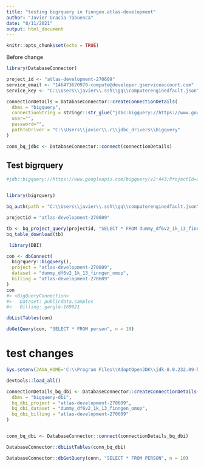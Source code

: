 ```yaml
---
title: "testing bigrquery in finngen.atlas-development"
author: "Javier Gracia-Tabuenca"
date: "8/11/2021"
output: html_document
---
```


```r
knitr::opts_chunk$set(echo = TRUE)
```

Before change 
```r
library(DatabaseConnector)

project_id <- "atlas-development-270609"
service_email <- "146473670970-compute@developer.gserviceaccount.com"
service_key <- "C:\\Users\\javier\\.ssh\\gq\\computerenginedfault.json"

connectionDetails = DatabaseConnector::createConnectionDetails(
  dbms = "bigquery",
  connectionString = stringr::str_glue("jdbc:bigquery://https://www.googleapis.com/bigquery/v2:443;ProjectId={project_id};OAuthType=0;OAuthServiceAcctEmail={service_email};OAuthPvtKeyPath={service_key};Timeout=1000"),
  user="",
  password="",
  pathToDriver = "C:\\Users\\javier\\.r\\jdbc_drivers\\bigquery"
)

```

```r
conn_bq_jdbc <- DatabaseConnector::connect(connectionDetails)
```


## Test bigrquery

```r

#jdbc:bigquery://https://www.googleapis.com/bigquery/v2:443;ProjectId=atlas-development-270609;OAuthType=0;OAuthServiceAcctEmail=146473670970-compute@developer.gserviceaccount.com;OAuthPvtKeyPath=/home/javier/jdbc/computerenginedfault.json;Timeout=1000


library(bigrquery)

bq_auth(path = "C:\\Users\\javier\\.ssh\\gq\\computerenginedfault.json")

```

```r


projectid = "atlas-development-270609"

tb <- bq_project_query(projectid, "SELECT * FROM dummy_df6v2_1k_13_finngen_omop.person")
bq_table_download(tb)
```

```r
 library(DBI)

con <- dbConnect(
  bigrquery::bigquery(),
  project = "atlas-development-270609",
  dataset = "dummy_df6v2_1k_13_finngen_omop",
  billing = "atlas-development-270609"
)
con
#> <BigQueryConnection>
#>   Dataset: publicdata.samples
#>   Billing: gargle-169921

dbListTables(con)

dbGetQuery(con, "SELECT * FROM person", n = 10)
```


# test changes

```r
Sys.setenv(JAVA_HOME='C:\\Program Files\\AdoptOpenJDK\\jdk-8.0.232.09-hotspot\\')
```


```r
devtools::load_all()

connectionDetails_bq_dbi <- DatabaseConnector::createConnectionDetails(
  dbms = "bigquery-dbi",
  bq_dbi_project = "atlas-development-270609",
  bq_dbi_dataset = "dummy_df6v2_1k_13_finngen_omop",
  bq_dbi_billing = "atlas-development-270609"
)


conn_bq_dbi <- DatabaseConnector::connect(connectionDetails_bq_dbi)

```

```r
DatabaseConnector::dbListTables(conn_bq_dbi)
```

```r
DatabaseConnector::dbGetQuery(conn, "SELECT * FROM PERSON", n = 10)
```


